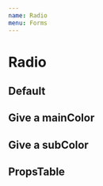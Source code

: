 ```yaml
---
name: Radio
menu: Forms
---
```




# Radio

## Default

<Playground>
  <Radio
    item={{
      label: 'label',
      value: 'value',
    }}
    groupName='localize'
  />
  <Radio
    item={{
      label: 'label',
      value: 'value',
    }}
    checked
    groupName='localize'
  />
    <Radio
    item={{
      label: 'label',
      value: 'value',
    }}
    groupName='localize'
  />
</Playground>

## Give a mainColor

<Playground>
  <Radio
    item={{
      label: 'label',
      value: 'value',
    }}
    mainColor='danger'
    checked
  />
  <Radio
    item={{
      label: 'label',
      value: 'value',
    }}
    mainColor='primary'
    checked
  />
  <Radio
    item={{
      label: 'label',
      value: 'value',
    }}
    mainColor='light_grey'
    checked
  />
  <Radio
    item={{
      label: 'label',
      value: 'value',
    }}
    mainColor='#41FF2B'
    checked
  />
</Playground>

## Give a subColor

<Playground>
  <Radio
    item={{
      label: 'label',
      value: 'value',
    }}
    mainColor='danger'
    subColor="yellow"
    checked
  />
  <Radio
    item={{
      label: 'label',
      value: 'value',
  }}
    mainColor='primary'
    subColor="danger"
    checked
  />
  <Radio
    item={{
      label: 'label',
      value: 'value',
    }}
    mainColor='light_grey'
    subColor='purple'
    checked
  />
  <Radio
    item={{
      label: 'label',
      value: 'value',
    }}
    mainColor='#41FF2B'
    subColor='#000'
    checked
  />
</Playground>

## PropsTable

<Props of={RadioPropsTable} />
